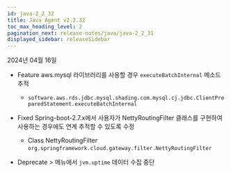 ```yaml
---
id: java-2_2_32
title: Java Agent v2.2.32
toc_max_heading_level: 2
pagination_next: release-notes/java/java-2_2_31
displayed_sidebar: releaseSidebar
---
```


2024년 04월 16일

- <Status>Feature</Status> aws.mysql 라이브러리를 사용할 경우 <code>executeBatchInternal</code> 메소드 추적

  - <code>software.aws.rds.jdbc.mysql.shading.com.mysql.cj.jdbc.ClientPreparedStatement.executeBatchInternal</code>

- <Status>Fixed</Status> Spring-boot-2.7.x에서 사용자가 NettyRoutingFilter 클래스를 구현하여 사용하는 경우에도 연계 추적할 수 있도록 수정

  - Class NettyRoutingFilter <code>org.springframework.cloud.gateway.filter.NettyRoutingFilter</code>

- <Status>Deprecate</Status> <Cmdname sid="side_agentsConfiguration" className="uitext" /> &gt; <Cmdname sid="side_environmentVariable" className="uitext" /> 메뉴에서 <code>jvm.uptime</code> 데이터 수집 중단


<DownloadJava ver="2.2.32" />